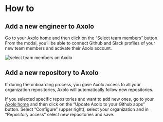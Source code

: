 # How to
## Add a new engineer to Axolo
Go to your [Axolo home](https://app.axolo.co/home) and then click on the “Select team members” button. From the modal, you’ll be able to connect Github and Slack profiles of your new team members and activate their Axolo account.

<div style={{display:'flex', justifyContent:'center'}}>
    <img 
        src="https://axolo.s3.eu-west-3.amazonaws.com/communication/docs/selec_team_members.png"
        alt="select team members on Axolo"
        style={{width:"450px"}}/>
</div>

## Add a new repository to Axolo
If during the onboarding process, you gave Axolo access to all your organization repositories, Axolo will automatically follow new repositories.

If you selected specific repositories and want to add new ones, go to your [Axolo home](https://app.axolo.co/home) and then click on the “Update Axolo to your Github apps” button. Select “Configure” (upper right), select your organization and in “Repository access” select new repositories and save.

